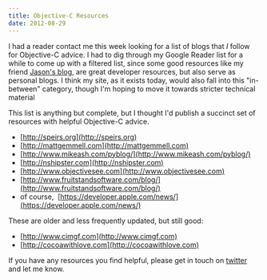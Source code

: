 ```yaml
---
title: Objective-C Resources
date: 2012-08-29
---
```



I had a reader contact me this week looking for a list of blogs that _I_ follow for Objective-C advice. I had to dig through my Google Reader list for a while to come up with a filtered list, since some good resources like my friend [Jason's blog](http://nearthespeedoflight.com), are great developer resources, but also serve as personal blogs. I think my site, as it exists today, would also fall into this "in-between" category, though I'm hoping to move it towards stricter technical material

This list is anything but complete, but I thought I'd publish a succinct set of resources with helpful Objective-C advice.

- [http://speirs.org](http://speirs.org)
- [http://mattgemmell.com](http://mattgemmell.com)
- [http://www.mikeash.com/pyblog/](http://www.mikeash.com/pyblog/)
- [http://nshipster.com](http://nshipster.com)
- [http://www.objectivesee.com](http://www.objectivesee.com)
- [http://www.fruitstandsoftware.com/blog/](http://www.fruitstandsoftware.com/blog/)
- of course,&nbsp; [https://developer.apple.com/news/](https://developer.apple.com/news/)

These are older and less frequently updated, but still good:

- [http://www.cimgf.com](http://www.cimgf.com)
- [http://cocoawithlove.com](http://cocoawithlove.com)

If you have any resources you find helpful, please get in touch on [twitter](http://twitter.com/ashfurrow) and let me know.


  